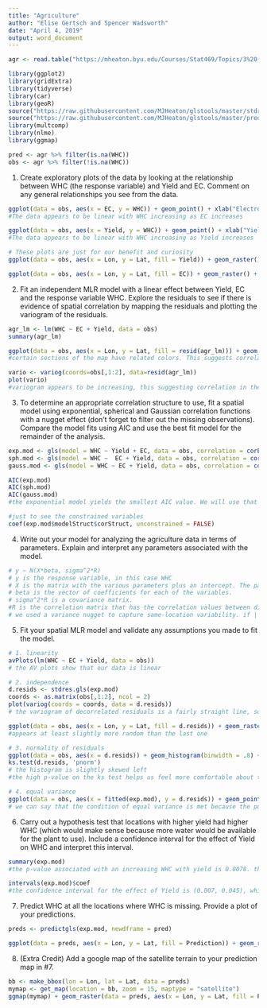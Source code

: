 ```yaml
---
title: "Agriculture"
author: "Elise Gertsch and Spencer Wadsworth"
date: "April 4, 2019"
output: word_document
---
```


```r
agr <- read.table("https://mheaton.byu.edu/Courses/Stat469/Topics/3%20-%20SpatialCorrelation/1%20-%20PointReference/HWCaseStudy/Data/WaterHoldingCapacity.txt", header = TRUE)

library(ggplot2)
library(gridExtra)
library(tidyverse)
library(car)
library(geoR)
source("https://raw.githubusercontent.com/MJHeaton/glstools/master/stdres.gls.R")
source("https://raw.githubusercontent.com/MJHeaton/glstools/master/predictgls.R")
library(multcomp)
library(nlme)
library(ggmap)

pred <- agr %>% filter(is.na(WHC)) 
obs <- agr %>% filter(!is.na(WHC))
```

1. Create exploratory plots of the data by looking at the relationship between WHC (the response variable) and Yield and EC. Comment on any general relationships you see from the data.
```r
ggplot(data = obs, aes(x = EC, y = WHC)) + geom_point() + xlab("Electroconductivity at the location") + ylab("Water Holding Capacity at the location")
#The data appears to be linear with WHC increasing as EC increases

ggplot(data = obs, aes(x = Yield, y = WHC)) + geom_point() + xlab("Yield at the location") + ylab("Water Holding Capacity at the location")
#The data appears to be linear with WHC increasing as Yield increases

# These plots are just for our benefit and curiosity
ggplot(data = obs, aes(x = Lon, y = Lat, fill = Yield)) + geom_raster() + scale_fill_distiller(palette = "Spectral", na.value = NA) + xlab("Yield at the location") + ylab("Water Holding Capacity at the location")

ggplot(data = obs, aes(x = Lon, y = Lat, fill = EC)) + geom_raster() + scale_fill_distiller(palette = "Spectral", na.value = NA) + xlab("Electroconductivity at the location") + ylab("Water Holding Capacity at the location")
```

2. Fit an independent MLR model with a linear effect between Yield, EC and the response variable WHC. Explore the residuals to see if there is evidence of spatial correlation by mapping the residuals and plotting the variogram of the residuals.
```r
agr_lm <- lm(WHC ~ EC + Yield, data = obs)
summary(agr_lm)

ggplot(data = obs, aes(x = Lon, y = Lat, fill = resid(agr_lm))) + geom_raster() + scale_fill_distiller(palette = "Spectral", na.value = NA)
#certain sections of the map have related colors. This suggests correlation

vario <- variog(coords=obs[,1:2], data=resid(agr_lm))
plot(vario)
#variogram appears to be increasing, this suggesting correlation in the residuals
```

3. To determine an appropriate correlation structure to use, fit a spatial model using exponential, spherical and Gaussian correlation functions with a nugget effect (don't forget to filter out the missing observations). Compare the model fits using AIC and use the best fit model for the remainder of the analysis.
```r
exp.mod <- gls(model = WHC ~ Yield + EC, data = obs, correlation = corExp(form =~Lon + Lat, nugget = TRUE), method = "ML")
sph.mod <- gls(model = WHC ~  EC + Yield, data = obs, correlation = corSpher(form =~Lon + Lat, nugget = TRUE), method = "ML")
gauss.mod <- gls(model = WHC ~ EC + Yield, data = obs, correlation = corGaus(form =~Lon + Lat, nugget = TRUE), method = "ML")

AIC(exp.mod)
AIC(sph.mod)
AIC(gauss.mod)
#the exponential model yields the smallest AIC value. We will use that for the rest of the analysis

#just to see the constrained variables
coef(exp.mod$modelStruct$corStruct, unconstrained = FALSE)
```

4. Write out your model for analyzing the agriculture data in terms of parameters. Explain and interpret any parameters associated with the model.
```r
# y ~ N(X*beta, sigma^2*R)
# y is the response variable, in this case WHC
# X is the matrix with the various parameters plus an intercept. The parameters include EC, Yield, and the interaction between EC and Yield
# beta is the vector of coefficients for each of the variables.
# sigma^2*R is a covariance matrix. 
#R is the correlation matrix that has the correlation values between different the various coordinates. In our case the correlation follows the exponential model so rho(si, sj) = exp{-||si - sj||/ phi}
# we used a variance nugget to capture same-location variability. if || si - sj|| = 0, then cor(si, sj) = omega, else cor(si, sj) = (1 - omega)*rho(si, sj), where omega is between 0 and 1
```

5. Fit your spatial MLR model and validate any assumptions you made to fit the model.
```r
# 1. linearity
avPlots(lm(WHC ~ EC + Yield, data = obs))
# the AV plots show that our data is linear

# 2. independence
d.resids <- stdres.gls(exp.mod)
coords <- as.matrix(obs[,1:2], ncol = 2)
plot(variog(coords = coords, data = d.resids))
# the variogram of decorrelated residuals is a fairly straight line, so we can say that it shows independence

ggplot(data = obs, aes(x = Lon, y = Lat, fill = d.resids)) + geom_raster() + scale_fill_distiller(palette = "Spectral", na.value = NA)
#appears at least slightly more random than the last one

# 3. normality of residuals
ggplot(data = obs, aes(x = d.resids)) + geom_histogram(binwidth = .8) + xlab("Standardized Residuals") + ylab("Frequency")
ks.test(d.resids, 'pnorm')
# the histogram is slightly skewed left
#the high p-value on the ks test helps us feel more comfortable about the normality

# 4. equal variance
ggplot(data = obs, aes(x = fitted(exp.mod), y = d.resids)) + geom_point() + geom_abline(intercept = 0, slope = 0) + labs(x = "Fitted Values", y = "Residuals") + ggtitle("Checking Equal Variance")
# we can say that the condition of equal variance is met because the points follow a random distribution about 0
```

6. Carry out a hypothesis test that locations with higher yield had higher WHC (which would make sense because more water would be available for the plant to use). Include a confidence interval for the effect of Yield on WHC and interpret this interval.
```r
summary(exp.mod)
#the p-value associated with an increasing WHC with yield is 0.0078. this is statistically significant and suggests that locations with higher yield have higher WHC

intervals(exp.mod)$coef
#the confidence interval for the effect of Yield is (0.007, 0.045), which does not contain 0, so we conclude that a one-unit increase in Yield increases WHC by 0.026
```

7. Predict WHC at all the locations where WHC is missing. Provide a plot of your predictions.
```r
preds <- predictgls(exp.mod, newdframe = pred)

ggplot(data = preds, aes(x = Lon, y = Lat, fill = Prediction)) + geom_raster() + scale_fill_distiller(palette = "Spectral", na.value = NA)
```

8. (Extra Credit) Add a google map of the satellite terrain to your prediction map in #7.
```r
bb <- make_bbox(lon = Lon, lat = Lat, data = preds)
mymap <- get_map(location = bb, zoom = 15, maptype = "satellite")
ggmap(mymap) + geom_raster(data = preds, aes(x = Lon, y = Lat, fill = Prediction), alpha = 0.8) + scale_fill_distiller(palette = "Spectral", na.value = NA) + coord_cartesian()
```

